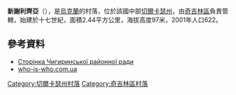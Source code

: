 {{coord|49|7|26|N|32|27|44|E|scale:30000_region:UA|display=title}}

'''新謝利齊亞'''（{{lang-uk|Новоселиця}}），是[[烏克蘭|烏克蘭]]的村落，位於該國中部[[切爾卡瑟州|切爾卡瑟州]]，由[[奇吉林區|奇吉林區]]負責管轄，始建於十七世紀，面積2.44平方公里，海拔高度97米，2001年人口622。

==參考資料==
*[https://web.archive.org/web/20080803113741/http://oblrada.ck.ua/chigirin/naselenist.htm Сторінка Чигиринської районної ради]
*[https://web.archive.org/web/20070927205254/http://who-is-who.com.ua/bookmaket/mischerkasy2007/3/64.html who-is-who.com.ua]

{{DEFAULTSORT:Новоселиця}}
[[Category:切爾卡瑟州村落|Category:切爾卡瑟州村落]]
[[Category:奇吉林區村落|Category:奇吉林區村落]]


{{Cherkasy-geo-stub}}